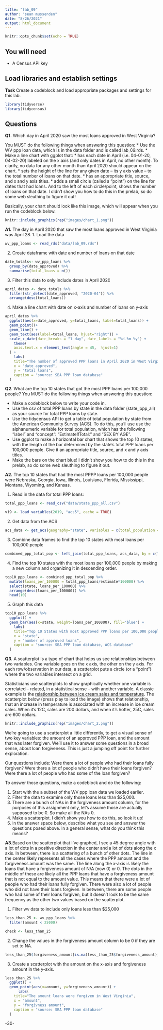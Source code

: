 ```yaml
---
title: "lab_09"
author: "sean mussenden"
date: "8/26/2021"
output: html_document
---
```


```r
knitr::opts_chunk$set(echo = TRUE)
```

## You will need

* A Census API key

## Load libraries and establish settings

**Task** Create a codeblock and load appropriate packages and settings for this lab.
```r
library(tidyverse)
library(tidycensus)
```

## Questions

**Q1.** Which day in April 2020 saw the most loans approved in West Virginia? 

You MUST do the following things when answering this question:
* Use the WV ppp loan data, which is in the data folder and is called lab_09.rds.
* Make a line chart with ggplot that:
  * has each date in April (i.e. 04-01-20, 04-02-20) labeled on the x axis (and only dates in April, no other month). To clarify, no data for any other month than April 2020 should appear on the chart. 
  * sets the height of the line for any given date -- its y axis value -- to the total number of loans on that date.
  * has an appropriate title, source, and x and y axis titles. 
  * adds a small circle (called a "point") on the line for dates that had loans. And to the left of each circle/point, shows the number of loans on that date.  I didn't show you how to do this in the prelab, so do some web sleuthing to figure it out! 

Basically, your chart should look like this image, which will appear when you run the codeblock below. 

```r
knitr::include_graphics(rep("images/chart_1.png"))
```
**A1.** The day in April 2020 that saw the most loans approved in West Virginia was April 28. 
1. Load the data
```r
wv_ppp_loans <- read_rds("data/lab_09.rds")
```

2. Create dataframe with date and number of loans on that date
```r
date_totals<- wv_ppp_loans %>%
  group_by(date_approved) %>%
  summarise(total_loans = n())
```

3. Filter this data to only include dates in April 2020
```r
april_dates <- date_totals %>%
  filter(str_detect(date_approved, "2020-04")) %>%
  arrange(desc(total_loans))
```

4. Make a line chart with date on x-axis and number of loans on y-axis
```r
april_dates %>%
  ggplot(aes(x=date_approved, y=total_loans, label=total_loans)) +
  geom_point()+
  geom_line() +
  geom_text(aes(label=total_loans, hjust="right")) +
  scale_x_date(date_breaks = "1 day", date_labels = "%d-%m-%y") +
    theme(
    axis.text.x = element_text(angle = 45,  hjust=1)
  ) +
    labs(
    title="The number of approved PPP loans in April 2020 in West Virginia",
    x = "date approved",
    y = "total loans",
    caption = "source: SBA PPP loan database"
  ) 
```

**Q2.** What are the top 10 states that got the most PPP loans per 100,000 people? You MUST do the following things when answering this question:

* Make a codeblock below to write your code in.
* Use the csv of total PPP loans by state in the data folder (state_ppp_all) as your source for total PPP loans by state.  
* Use the tidycensus API to get a table of total population by state from the American Community Survey (ACS). To do this, you'll use use the alphanumeric variable for total population, which has the following "label" and "concept": "Estimate!!Total:" and "SEX BY AGE".  
* Use ggplot to make a horizontal bar chart that shows the top 10 states, with the length of the bar determined by the state's total PPP loans per 100,000 people. Give it an appropriate title, source, and x and y axis titles. 
* Make the bars on the chart blue! I didn't show you how to do this in the prelab, so do some web sleuthing to figure it out.  

**A2.** The top 10 states that had the most PPPP loans per 100,000 people were Nebraska, Georgia, Iowa, Illinois, Louisiana, Florida, Mississippi, Montana, Wyoming, and Kansas. 

1. Read in the data for total PPP loans:
```r
total_ppp_loans <- read_csv("data/state_ppp_all.csv")
```

```r
v19 <- load_variables(2019, "acs5", cache = TRUE)
```
2. Get data from the ACS
```r
acs_data <- get_acs(geography="state", variables = c(total_population = "B01001_001"))
```

3. Combine data frames to find the top 10 states with most loans per 100,000 people
```r
combined_ppp_total_pop <- left_join(total_ppp_loans, acs_data, by = c("state" = "NAME"))
```

4. Find the top 10 states with the most loans per 100,000 people by making a new column and organizing it in descending order. 
```r
top10_ppp_loans <- combined_ppp_total_pop %>%
  mutate(loans_per_100000 = total_ppp_loans/estimate*100000) %>%
  select(state, loans_per_100000) %>%
  arrange(desc(loans_per_100000)) %>%
  head(10)
```

5. Graph this data
```r
top10_ppp_loans %>%
  ggplot() +
  geom_bar(aes(x=state, weight=loans_per_100000), fill="blue") +
    labs(
    title="Top 10 States with most approved PPP loans per 100,000 people",
    x = "state",
    y = "number of approved loans",
    caption = "source: SBA PPP loan database, ACS database"
  ) 
```
**Q3.**  A scatterplot is a type of chart that helps us see relationships between two variables. One variable goes on the x axis, the other on the y axis.  For each row/observation in our data, a scatterplot puts a circle (or a "point") where the two variables intersect on a grid. 

Statisticians use scatterplots to show graphically whether one variable is correlated -- related, in a statistical sense -- with another variable.  A classic example is the [relationship between ice cream sales and temperature](https://www.mathsisfun.com/data/scatter-xy-plots.html).  The scatterplot below (press play to load the image) shows that relationship, that an increase in temperature is associated with an increase in ice cream sales. When it's 12C, sales are 200 dollars, and when it's hotter, 25C, sales are 600 dollars.

```r
knitr::include_graphics(rep("images/chart_2.png"))
```

We're going to use a scatterplot a little differently, to get a visual sense of two key variables: the amount of an approved PPP loan, and the amount that was later forgiven. We'll use it to answer some questions in a broad sense, about loan forgiveness.  This is just a jumping off point for further exploration. 

Our questions include: Were there a lot of people who had their loans fully forgiven?  Were there a lot of people who didn't have their loans forgiven? Were there a lot of people who had some of the loan forgiven? 

To answer those questions, make a codeblock and do the following:

1. Start with the a subset of the WV ppp loan data we loaded earlier.
2. Filter the data to examine only those loans less than $25,000.
3. There are a bunch of NAs in the forgiveness amount column, for the purposes of this assignment only, let's assume those are actually supposed to be 0. So make all the NAs 0. 
4. Make a scatterplot. I didn't show you how to do this, so look it up! 
5. In the answer space below, describe what you see and answer the questions posed above.  In a general sense, what do you think this means?  

**A3.**Based on the scatterplot that I've graphed, I see a 45 degree angle with a lot of dots in a positive direction in the center and a lot of dots along the x axis. In between, there is a scattering of a bunch of other dots. The line in the center likely represents all the cases where the PPP amount and the forgiveness amount was the same. The line along the x-axis is likely the loans that have a forgiveness amount of N/A (now 0) or 0. The dots in the middle of these are likely all the PPP loans that have a forgiveness amount that is not equal to the amount value. This means that there were a lot of people who had their loans fully forgiven. There were also a lot of people who did not have their loans forgiven. In between, there are some people who had some of their loans forgiven, but it doesn't look to be the same frequency as the other two values based on the scatterplot.

1. Filter wv data to include only loans less than $25,000
```r
less_than_25 <- wv_ppp_loans %>%
  filter(amount < 25000)

check <- less_than_25
```

2. Change the values in the forgiveness amount column to be 0 if they are set to NA.
```r
less_than_25$forgiveness_amount[is.na(less_than_25$forgiveness_amount)]=0.0
```

3. Create a scatterplot with the amount on the x-axis and forgiveness amount in the y-axis.
```r
less_than_25 %>%
  ggplot() +
  geom_point(aes(x=amount, y=forgiveness_amount)) +
      labs(
    title="The amount loans were forgiven in West Virginia",
    x = "amount",
    y = "forgivness amount",
    caption = "source: SBA PPP loan database"
  ) 

```

-30-
